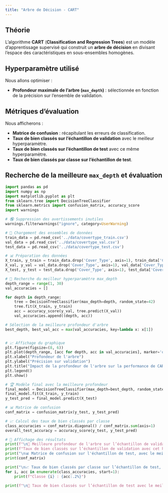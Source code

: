 ```yaml
---
title: "Arbre de Décision - CART"
---
```


## Théorie

L'algorithme **CART** (**Classification and Regression Trees**) est un modèle d'apprentissage supervisé qui construit un **arbre de décision** en divisant l'espace des caractéristiques en sous-ensembles homogènes.

## Hyperparamètre utilisé

Nous allons optimiser :

- **Profondeur maximale de l’arbre (`max_depth`)** : sélectionnée en fonction de la précision sur l’ensemble de validation.

## Métriques d’évaluation

Nous afficherons :

- **Matrice de confusion** : récapitulant les erreurs de classification.
- **Taux de bien classés sur l’échantillon de validation** avec le meilleur hyperparamètre.
- **Taux de bien classés sur l’échantillon de test** avec ce même hyperparamètre.
- **Taux de bien classés par classe sur l’échantillon de test**.

## Recherche de la meilleure `max_depth` et évaluation

```python
import pandas as pd
import numpy as np
import matplotlib.pyplot as plt
from sklearn.tree import DecisionTreeClassifier
from sklearn.metrics import confusion_matrix, accuracy_score
import warnings

# 🔇 Suppression des avertissements inutiles
warnings.filterwarnings("ignore", category=UserWarning)

# 🔄 Chargement des ensembles de données
train_data = pd.read_csv('../data/covertype_train.csv')
val_data = pd.read_csv('../data/covertype_val.csv')
test_data = pd.read_csv('../data/covertype_test.csv')

# 📊 Préparation des données
X_train, y_train = train_data.drop('Cover_Type', axis=1), train_data['Cover_Type']
X_val, y_val = val_data.drop('Cover_Type', axis=1), val_data['Cover_Type']
X_test, y_test = test_data.drop('Cover_Type', axis=1), test_data['Cover_Type']

# 🎯 Recherche du meilleur hyperparamètre max_depth
depth_range = range(1, 30)
val_accuracies = []

for depth in depth_range:
    tree = DecisionTreeClassifier(max_depth=depth, random_state=42)
    tree.fit(X_train, y_train)
    acc = accuracy_score(y_val, tree.predict(X_val))
    val_accuracies.append((depth, acc))

# Sélection de la meilleure profondeur d'arbre
best_depth, best_val_acc = max(val_accuracies, key=lambda x: x[1])


# 📈 Affichage du graphique
plt.figure(figsize=(8, 6))
plt.plot(depth_range, [acc for depth, acc in val_accuracies], marker='o', linestyle='dashed', label="Validation")
plt.xlabel("Profondeur de l'arbre")
plt.ylabel("Précision sur validation")
plt.title("Impact de la profondeur de l'arbre sur la performance de CART")
plt.legend()
plt.show()

# 🏆 Modèle final avec la meilleure profondeur
final_model = DecisionTreeClassifier(max_depth=best_depth, random_state=42)
final_model.fit(X_train, y_train)
y_test_pred = final_model.predict(X_test)

# 📊 Matrice de confusion
conf_matrix = confusion_matrix(y_test, y_test_pred)

# 📈 Calcul des taux de bien classés par classe
class_accuracies = conf_matrix.diagonal() / conf_matrix.sum(axis=1)
overall_test_accuracy = accuracy_score(y_test, y_test_pred)

# 📝 Affichage des résultats
print(f"\n🔹 Meilleure profondeur de l'arbre sur l’échantillon de validation : {best_depth}")
print(f"Taux de bien classés sur l’échantillon de validation avec cet hyperparamètre : {best_val_acc:.2%}")
print("\n📊 Matrice de confusion sur l'échantillon de test, avec le meilleur hyperparamètre :")
print(conf_matrix)

print("\n📈 Taux de bien classés par classe sur l’échantillon de test, avec le meilleur hyperparamètre  :")
for i, acc in enumerate(class_accuracies, start=1):
    print(f"Classe {i} : {acc:.2%}")

print(f"\n🔹 Taux de bien classés sur l’échantillon de test avec le meilleur hyperparamètre : {overall_test_accuracy:.2%}")
```